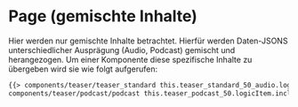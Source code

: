 
<Meta of={PagePlayerStories} />

# Page (gemischte Inhalte)

Hier werden nur gemischte Inhalte betrachtet. Hierfür werden Daten-JSONS unterschiedlicher
Ausprägung (Audio, Podcast) gemischt und herangezogen. Um einer Komponente diese spezifische Inhalte zu übergeben
wird sie wie folgt aufgerufen:

```html
{{> components/teaser/teaser_standard this.teaser_standard_50_audio.logicItem.includeModel}} {{>
components/teaser/podcast/podcast this.teaser_podcast_50.logicItem.includeModel}}
```

<Canvas>
    <Story of={PagePlayerStories.PlayerInteraktion} />
</Canvas>

<ArgTypes story="Default" />
